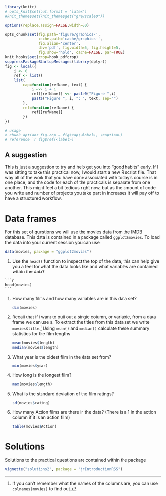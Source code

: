 ```r
library(knitr)
# opts_knit$set(out.format = "latex")
#knit_theme$set(knit_theme$get("greyscale0"))

options(replace.assign=FALSE,width=50)

opts_chunk$set(fig.path='figure/graphics-', 
               cache.path='cache/graphics-', 
               fig.align='center', 
               dev='pdf', fig.width=5, fig.height=5, 
               fig.show='hold', cache=FALSE, par=TRUE)
knit_hooks$set(crop=hook_pdfcrop)
suppressPackageStartupMessages(library(dplyr))
fig <- local({
    i <- 0
    ref <- list()
    list(
        cap=function(refName, text) {
            i <<- i + 1
            ref[[refName]] <<- paste0("Figure ",i)
            paste("Figure ", i, ": ", text, sep="")
        },
        ref=function(refName) {
            ref[[refName]]
        })
})

# usage 
# chunk options fig.cap = fig$cap(<label>, <caption>)
# reference `r fig$ref(<label>)`
```

## A suggestion

This is just a suggestion to try and help get you into "good habits" early. If I was sitting to take this practical now, I would start a new R script file. That way all of the work that you have done associated with today's course is in one place, and the code for each of the practicals is separate from one another. This might feel a bit tedious right now, but as the amount of code you write and number of projects you take part in increases it will pay off to have a structured workflow. 


# Data frames 

For this set of questions we will use the movies data from the IMDB database. This data is contained in a package called `ggplot2movies`. To load the data into your current session you can use

```r
data(movies, package = "ggplot2movies")
```

(1)  Use the `head()` function to inspect the top of the data, this can help give you a feel for what the data looks like and what variables are contained within the data?

    ```r
    head(movies)
    ```

(1) How many films and how many variables are in this data set?
    
    ```r
    dim(movies)
    ```

(1) Recall that if I want to pull out a single column, or variable, from a data frame we can use `$`. To extract the titles from this data set we write `movies$title`.^[If you can't remember what the names of the columns are, you can use `colnames(movies)` to find out.] Using `mean()` and `median()` calculate these summary statistics for the film lengths

    ```r
    mean(movies$length)
    median(movies$length)
    ```

(1) What year is the oldest film in the data set from?

    ```r
    min(movies$year)
    ```

(1) How long is the longest film?

    ```r
    max(movies$length)
    ```

(1) What is the standard deviation of the film ratings?

    ```r
    sd(movies$rating)
    ```
    
(1) How many Action films are there in the data? (There is a 1 in the action column if it is an action film)

    ```r
    table(movies$Action)
    ```

# Solutions

Solutions to the practical questions are contained within the package

```r
vignette("solutions2", package = "jrIntroductionRSS")
```




<!-- (1) You can use `table()` on more than one column at once by just adding extra columns as arguments. For example `table(movies$mpaa, movies$Action)` would tell me how many action and non action films there are for each of the mpaa ratings. How many romantic comedy films are there? i.e a 1 in the Romance column and a 1 in the Comedy column? -->

<!--     ```{r} -->
<!--     table(movies$Romance, movies$Comedy) -->
<!--     ``` -->

<!-- (1) When the values are similar in each variable in the table, it can be difficult to tell which dimension (rows or columns) corresponds to which variable. To aid this there is an argument to the `table()` function, `dnn` which allows us to provide a vector of names. Try  -->

<!--     ```{r, echo=TRUE} -->
<!--     table(movies$Romance, movies$Comedy, dnn = c("Romance","Comedy")) -->
<!--     ``` -->
<!-- (1) How many people cast their vote on a film on average? -->

<!--     ```{r} -->
<!--     mean(movies$votes) -->
<!--     ``` -->

